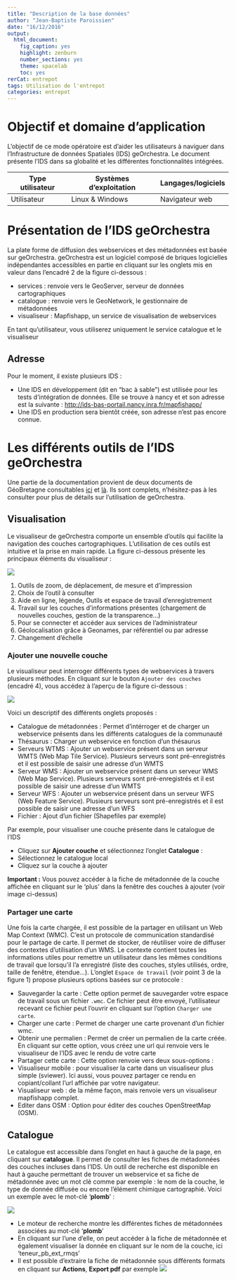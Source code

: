 ```yaml
---
title: "Description de la base données"
author: "Jean-Baptiste Paroissien"
date: "16/12/2016"
output:
  html_document:
    fig_caption: yes
    highlight: zenburn
    number_sections: yes
    theme: spacelab
    toc: yes
rerCat: entrepot
tags: Utilisation de l'entrepot
categories: entrepot
---
```


# Objectif et domaine d'application
L'objectif de ce mode opératoire est d'aider les utilisateurs à naviguer dans l'Infrastructure de données Spatiales (IDS) geOrchestra. Le document présente l'IDS dans sa globalité et les différentes fonctionnalités intégrées.

| Type utilisateur | Systèmes d'exploitation | Langages/logiciels |
|------------------|-------------------------|--------------------|
| Utilisateur      | Linux & Windows         | Navigateur web     |

# Présentation de l'IDS geOrchestra

La plate forme de diffusion des webservices et des métadonnées est basée sur geOrchestra. geOrchestra est un logiciel composé de briques logicielles indépendantes accessibles en partie en cliquant sur les onglets mis en valeur dans l'encadré 2 de la figure ci-dessous :

- services : renvoie vers le GeoServer, serveur de données cartographiques
- catalogue : renvoie vers le GeoNetwork, le gestionnaire de métadonnées
- visualiseur : Mapfishapp, un service de visualisation de webservices

En tant qu'utilisateur, vous utiliserez uniquement le service catalogue et le visualiseur

## Adresse
Pour le moment, il existe plusieurs IDS : 

- Une IDS en développement (dit en "bac à sable") est utilisée pour les tests d'intégration de données. Elle se trouve à nancy et et son adresse est la suivante : [http://ids-bas-portail.nancy.inra.fr/mapfishapp/](http://ids-bas-portail.nancy.inra.fr/mapfishapp/)
- Une IDS en production sera bientôt créée, son adresse n'est pas encore connue.

# Les différents outils de l'IDS geOrchestra

Une partie de la documentation provient de deux documents de GéoBretagne consultables [ici](http://cms.geobretagne.fr/sites/default/files/documents/GeOchestra_Mode_emploi_Visualiseur_V2.odt) et [là](http://cms.geobretagne.fr/sites/default/files/documents/GeOchestra_Mode_emploi_Extracteur_V2.pdf). Ils sont complets, n'hésitez-pas à les consulter pour plus de détails sur l'utilisation de geOrchestra.

## Visualisation
Le visualiseur de geOrchestra comporte un ensemble d'outils qui facilite la navigation des couches cartographiques. L'utilisation de ces outils est intuitive et la prise en main rapide. La figure ci-dessous présente les principaux éléments du visualiseur :

![](Figures/utilisation_visualiseur.png)

1. Outils de zoom, de déplacement, de mesure et d’impression
2. Choix de l'outil à consulter
3. Aide en ligne, légende, Outils et espace de travail d’enregistrement
4. Travail sur les couches d’informations présentes (chargement de nouvelles couches, gestion de la transparence...)
5. Pour se connecter et accéder aux services de l'administrateur
6. Géolocalisation grâce à Geonames, par référentiel ou par adresse
7. Changement d’échelle

### Ajouter une nouvelle couche

Le visualiseur peut interroger différents types de webservices à travers plusieurs méthodes. En cliquant sur le bouton `Ajouter des couches` (encadré 4), vous accédez à l'aperçu de la figure ci-dessous :

![](Figures/ajout_couche.png)

Voici un descriptif des différents onglets proposés :

- Catalogue de métadonnées : Permet d'intérroger et de charger un webservice présents dans les différents catalogues de la communauté
- Thésaurus : Charger un webservice en fonction d'un thésaurus
- Serveurs WTMS : Ajouter un webservice présent dans un serveur WMTS (Web Map Tile Service). Plusieurs serveurs sont pré-enregistrés et il est possible de saisir une adresse d'un WMTS
- Serveur WMS : Ajouter un webservice présent dans un serveur WMS (Web Map Service). Plusieurs serveurs sont pré-enregistrés et il est possible de saisir une adresse d'un WMTS
- Serveur WFS : Ajouter un webservice présent dans un serveur WFS (Web Feature Service). Plusieurs serveurs sont pré-enregistrés et il est possible de saisir une adresse d'un WFS
- Fichier : Ajout d'un fichier (Shapefiles par exemple) 

Par exemple, pour visualiser une couche présente dans le catalogue de l'IDS 

- Cliquez sur **Ajouter couche** et sélectionnez l'onglet **Catalogue** :
- Sélectionnez le catalogue local
- Cliquez sur la couche à ajouter

**Important :** Vous pouvez accéder à la fiche de métadonnée de la couche affichée en cliquant sur le 'plus' dans la fenêtre des couches à ajouter (voir image ci-dessus)

### Partager une carte 

Une fois la carte chargée, il est possible de la partager en utilisant un Web Map Context (WMC). C'est un protocole de communication standardisé pour le partage de carte. Il permet de stocker, de réutiliser voire de diffuser des contextes d'utilisation d'un WMS. Le contexte contient toutes les informations utiles pour remettre un utilisateur dans les mêmes conditions de travail que lorsqu'il l'a enregistré (liste des couches, styles utilisés, ordre, taille de fenêtre, étendue...).
L'onglet `Espace de travail` (voir point 3 de la figure 1) propose plusieurs options basées sur ce protocole :

- Sauvegarder la carte : Cette option permet de sauvegarder votre espace de travail sous un fichier `.wmc`. Ce fichier peut être envoyé, l'utilisateur recevant ce fichier peut l'ouvrir en cliquant sur l'option `Charger une carte`.
- Charger une carte : Permet de charger une carte provenant d'un fichier wmc.
- Obtenir une permalien : Permet de créer un permalien de la carte créée. En cliquant sur cette option, vous créez une url qui renvoie vers le visualiseur de l'IDS avec le rendu de votre carte
- Partager cette carte : Cette option renvoie vers deux sous-options :
* Visualiseur mobile : pour visualiser la carte dans un visualiseur plus simple (sviewer). Ici aussi, vous pouvez partager ce rendu en copiant/collant l'url affichée par votre navigateur.
* Visualiseur web : de la même façon, mais renvoie vers un visualiseur mapfishapp complet.
- Editer dans OSM : Option pour éditer des couches OpenStreetMap (OSM).


## Catalogue 

Le catalogue est accessible dans l'onglet en haut à gauche de la page, en cliquant sur **catalogue**. Il permet de consulter les fiches de métadonnées des couches incluses dans l'IDS. Un outil de recherche est disponible en haut à gauche permettant de trouver un webservice et sa fiche de métadonnée avec un mot clé comme par exemple : le nom de la couche, le type de donnée diffusée ou encore l'élément chimique cartographié. Voici un exemple avec le mot-clé '**plomb**' :

![](Figures/catalogue_IDS.jpg)
 
- Le moteur de recherche montre les différentes fiches de métadonnées associées au mot-clé '**plomb**'
- En cliquant sur l'une d'elle, on peut accéder à la fiche de métadonnée et également visualiser la donnée en cliquant sur le nom de la couche, ici 'teneur_pb_ext_rmqs'
- Il est possible d'extraire la fiche de métadonnée sous différents formats en cliquant sur **Actions**, **Export pdf** par exemple
![](Figures/ids_catalogue2.jpg)

